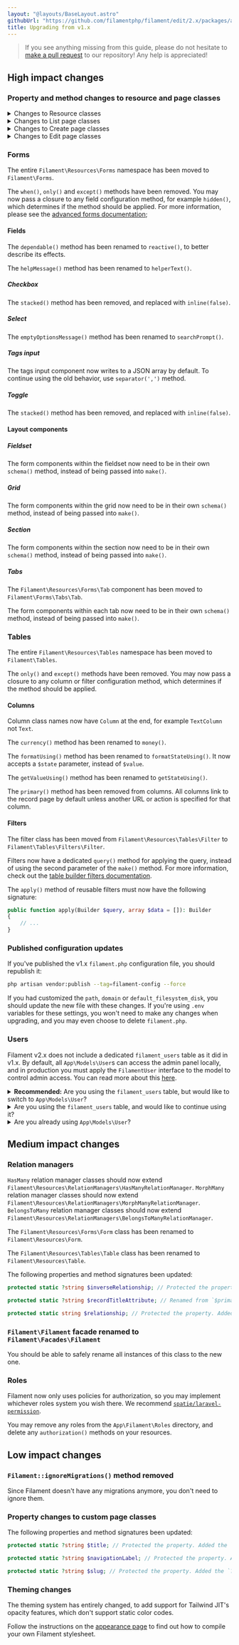 ```yaml
---
layout: "@layouts/BaseLayout.astro"
githubUrl: "https://github.com/filamentphp/filament/edit/2.x/packages/admin/docs/11-upgrade-guide.md"
title: Upgrading from v1.x
---
```


> If you see anything missing from this guide, please do not hesitate to [make a pull request](https://github.com/filamentphp/filament/edit/2.x/packages/admin/docs/09-upgrade-guide.md) to our repository! Any help is appreciated!

## High impact changes

### Property and method changes to resource and page classes

<details>
<summary>
Changes to Resource classes
</summary>

The `Filament\Resources\Forms\Form` class has been renamed to `Filament\Resources\Form`. 

The `Filament\Resources\Tables\Table` class has been renamed to `Filament\Resources\Table`.

The following properties and method signatures been updated:

```php
protected static ?string $label; // Protected the property. Added the `?string` type.

protected static ?string $model; // Protected the property. Added the `?string` type.

protected static ?string $navigationIcon; // Renamed from `$icon`. Protected the property. Added the `?string` type.

protected static ?string $navigationLabel; // Protected the property. Added the `?string` type.

protected static ?int $navigationSort; // Protected the property. Added the `?int` type.

protected static ?string $recordTitleAttribute; // Renamed from `$primaryColumn`. Protected the property. Added the `?string` type.

protected static ?string $slug; // Protected the property. Added the `?string` type.

public static function form(Form $form): Form; // Added the `Form` return type.

public static function table(Table $table): Table; // Added the `Table` return type.

public static function getRelations(): array; // Renamed from `relations()`. Added the `array` return type.

public static function getPages(): array; // Renamed from `routes()`. Added the `array` return type.
```

The syntax for registering pages in `getPages()` (formerly `routes()`) has been updated:

```php
public static function getPages(): array
{
    return [
        'index' => Pages\ListUsers::route('/'),
        'create' => Pages\CreateUser::route('/create'),
        'edit' => Pages\EditUser::route('/{record}/edit'),
    ];
}
```
</details>

<details>
<summary>
Changes to List page classes
</summary>

The following properties and method signatures been updated:

```php
protected static string $resource; // Protected the property. Added the `string` type.
```
</details>

<details>
<summary>
Changes to Create page classes
</summary>

The following properties and method signatures been updated:

```php
protected static string $resource; // Protected the property. Added the `string` type.
```
</details>

<details>
<summary>
Changes to Edit page classes
</summary>

The following properties and method signatures been updated:

```php
protected static string $resource; // Protected the property. Added the `string` type.
```
</details>

### Forms

The entire `Filament\Resources\Forms` namespace has been moved to `Filament\Forms`.

The `when()`, `only()` and `except()` methods have been removed. You may now pass a closure to any field configuration method, for example `hidden()`, which determines if the method should be applied. For more information, please see the [advanced forms documentation](/docs/forms/advanced#using-closure-customization);

#### Fields

The `dependable()` method has been renamed to `reactive()`, to better describe its effects.

The `helpMessage()` method has been renamed to `helperText()`.

##### Checkbox

The `stacked()` method has been removed, and replaced with `inline(false)`.

##### Select

The `emptyOptionsMessage()` method has been renamed to `searchPrompt()`.

##### Tags input

The tags input component now writes to a JSON array by default. To continue using the old behavior, use `separator(',')` method.

##### Toggle

The `stacked()` method has been removed, and replaced with `inline(false)`.

#### Layout components

##### Fieldset

The form components within the fieldset now need to be in their own `schema()` method, instead of being passed into `make()`.

##### Grid

The form components within the grid now need to be in their own `schema()` method, instead of being passed into `make()`.

##### Section

The form components within the section now need to be in their own `schema()` method, instead of being passed into `make()`.

##### Tabs

The `Filament\Resources\Forms\Tab` component has been moved to `Filament\Forms\Tabs\Tab`.

The form components within each tab now need to be in their own `schema()` method, instead of being passed into `make()`.

### Tables

The entire `Filament\Resources\Tables` namespace has been moved to `Filament\Tables`.

The `only()` and `except()` methods have been removed. You may now pass a closure to any column or filter configuration method, which determines if the method should be applied.

#### Columns

Column class names now have `Column` at the end, for example `TextColumn` not `Text`.

The `currency()` method has been renamed to `money()`.

The `formatUsing()` method has been renamed to `formatStateUsing()`. It now accepts a `$state` parameter, instead of `$value`.

The `getValueUsing()` method has been renamed to `getStateUsing()`.

The `primary()` method has been removed from columns. All columns link to the record page by default unless another URL or action is specified for that column.

#### Filters

The filter class has been moved from `Filament\Resources\Tables\Filter` to `Filament\Tables\Filters\Filter`.

Filters now have a dedicated `query()` method for applying the query, instead of using the second parameter of the `make()` method. For more information, check out the [table builder filters documentation](/docs/tables/filters).

The `apply()` method of reusable filters must now have the following signature:

```php
public function apply(Builder $query, array $data = []): Builder
{
    // ...
}
```

### Published configuration updates

If you've published the v1.x `filament.php` configuration file, you should republish it:

```bash
php artisan vendor:publish --tag=filament-config --force
```

If you had customized the `path`, `domain` or `default_filesystem_disk`, you should update the new file with these changes. If you're using `.env` variables for these settings, you won't need to make any changes when upgrading, and you may even choose to delete `filament.php`.

### Users

Filament v2.x does not include a dedicated `filament_users` table as it did in v1.x. By default, all `App\Models\User`s can access the admin panel locally, and in production you must apply the `FilamentUser` interface to the model to control admin access. You can read more about this [here](./users).

<details>
<summary>
<strong>Recommended:</strong> Are you using the <code>filament_users</code> table, but would like to switch to <code>App\Models\User</code>?
</summary>

First, you'll need to copy the old migrations to your app, to ensure that Laravel does not complain about them missing:

<details>
<summary>
<code>database/migrations/0000_00_00_000000_create_filament_users_table.php</code>
</summary>

```php
<?php

use Illuminate\Database\Migrations\Migration;
use Illuminate\Database\Schema\Blueprint;
use Illuminate\Support\Facades\Schema;

class CreateFilamentUsersTable extends Migration
{
    public function up(): void
    {
        Schema::create('filament_users', function (Blueprint $table): void {
            $table->id();
            $table->string('avatar')->nullable();
            $table->string('email')->unique();
            $table->string('name');
            $table->string('password');
            $table->rememberToken();
            $table->timestamps();
        });
    }

    public function down(): void
    {
        Schema::dropIfExists('filament_users');
    }
}
```
</details>

<details>
<summary>
<code>database/migrations/0000_00_00_000001_create_filament_password_resets_table.php</code>
</summary>

```php
<?php

use Illuminate\Database\Migrations\Migration;
use Illuminate\Database\Schema\Blueprint;
use Illuminate\Support\Facades\Schema;

class CreateFilamentPasswordResetsTable extends Migration
{
    public function up(): void
    {
        Schema::create('filament_password_resets', function (Blueprint $table): void {
            $table->string('email')->index();
            $table->string('token');
            $table->timestamp('created_at')->nullable();
        });
    }

    public function down(): void
    {
        Schema::dropIfExists('filament_password_resets');
    }
}
```
</details>

Create a migration to drop the `filament_users` and `filament_password_resets` tables:

```php
<?php

use Illuminate\Database\Migrations\Migration;
use Illuminate\Support\Facades\Schema;

class DropFilamentUsersAndFilamentPasswordResetsTables extends Migration
{
    public function up(): void
    {
        Schema::dropIfExists('filament_users');
        Schema::dropIfExists('filament_password_resets');
    }
}
```
</details>

<details>
<summary>
Are you using the <code>filament_users</code> table, and would like to continue using it?
</summary>

To keep the `filament_users` and `filament_password_resets` tables in your app, you'll need to copy the old migrations and model into your app.

<details>
<summary>
<code>database/migrations/0000_00_00_000000_create_filament_users_table.php</code>
</summary>

```php
<?php

use Illuminate\Database\Migrations\Migration;
use Illuminate\Database\Schema\Blueprint;
use Illuminate\Support\Facades\Schema;

class CreateFilamentUsersTable extends Migration
{
    public function up(): void
    {
        Schema::create('filament_users', function (Blueprint $table): void {
            $table->id();
            $table->string('avatar')->nullable();
            $table->string('email')->unique();
            $table->string('name');
            $table->string('password');
            $table->rememberToken();
            $table->timestamps();
        });
    }

    public function down(): void
    {
        Schema::dropIfExists('filament_users');
    }
}
```
</details>

<details>
<summary>
<code>database/migrations/0000_00_00_000001_create_filament_password_resets_table.php</code>
</summary>

```php
<?php

use Illuminate\Database\Migrations\Migration;
use Illuminate\Database\Schema\Blueprint;
use Illuminate\Support\Facades\Schema;

class CreateFilamentPasswordResetsTable extends Migration
{
    public function up(): void
    {
        Schema::create('filament_password_resets', function (Blueprint $table): void {
            $table->string('email')->index();
            $table->string('token');
            $table->timestamp('created_at')->nullable();
        });
    }

    public function down(): void
    {
        Schema::dropIfExists('filament_password_resets');
    }
}
```
</details>

<details>
<summary>
<code>app/Models/FilamentUser.php</code>
</summary>

```php
<?php

namespace App\Models;

use Filament\Models\Contracts;
use Illuminate\Foundation\Auth\User as Authenticatable;

class FilamentUser extends Authenticatable implements Contracts\FilamentUser, Contracts\HasAvatar
{
    protected $guarded = [];

    protected $hidden = [
        'password',
        'remember_token',
    ];
    
    public function canAccessFilament(): bool
    {
        return true;
    }
    
    public function getFilamentAvatarUrl(): ?string
    {
        return $this->avatar;
    }
}
```
</details>
</details>

<details>
<summary>
Are you already using <code>App\Models\User</code>?
</summary>

1) Remove the `IsFilamentUser` trait from the model.
2) Remove the `$filamentUserColumn` property if you use them. Instead, control admin access with `canAccessFilament()`.
3) If you have a `canAccessFilament()` method, add a `bool` return type to it.
4) Remove the `$filamentAdminColumn` and `$filamentRolesColumn` properties, and `isFilamentAdmin()` method, if you use them. Filament now only uses policies for authorization, so you may implement whichever roles system you wish there. We recommend [`spatie/laravel-permission`](https://github.com/spatie/laravel-permission).
</details>

## Medium impact changes

### Relation managers

`HasMany` relation manager classes should now extend `Filament\Resources\RelationManagers\HasManyRelationManager`. `MorphMany` relation manager classes should now extend `Filament\Resources\RelationManagers\MorphManyRelationManager`. `BelongsToMany` relation manager classes should now extend `Filament\Resources\RelationManagers\BelongsToManyRelationManager`. 

The `Filament\Resources\Forms\Form` class has been renamed to `Filament\Resources\Form`. 

The `Filament\Resources\Tables\Table` class has been renamed to `Filament\Resources\Table`.

The following properties and method signatures been updated:

```php
protected static ?string $inverseRelationship; // Protected the property. Added the `?string` type.

protected static ?string $recordTitleAttribute; // Renamed from `$primaryColumn`. Protected the property. Added the `?string` type.

protected static string $relationship; // Protected the property. Added the `string` type.
```

### `Filament\Filament` facade renamed to `Filament\Facades\Filament`

You should be able to safely rename all instances of this class to the new one.

### Roles

Filament now only uses policies for authorization, so you may implement whichever roles system you wish there. We recommend [`spatie/laravel-permission`](https://github.com/spatie/laravel-permission).

You may remove any roles from the `App\Filament\Roles` directory, and delete any `authorization()` methods on your resources.

## Low impact changes

### `Filament::ignoreMigrations()` method removed

Since Filament doesn't have any migrations anymore, you don't need to ignore them.

### Property changes to custom page classes

The following properties and method signatures been updated:

```php
protected static ?string $title; // Protected the property. Added the `?string` type.

protected static ?string $navigationLabel; // Protected the property. Added the `?string` type.

protected static ?string $slug; // Protected the property. Added the `?string` type.
```

### Theming changes

The theming system has entirely changed, to add support for Tailwind JIT's opacity features, which don't support static color codes.

Follow the instructions on the [appearance page](./appearance#building-themes) to find out how to compile your own Filament stylesheet.
